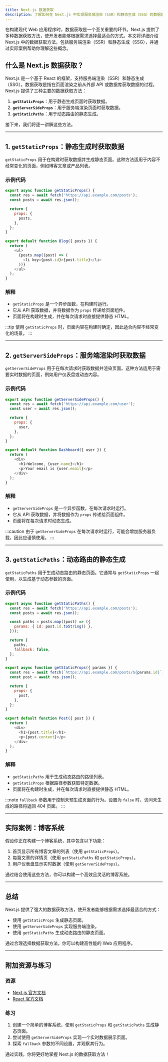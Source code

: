 ```yaml
---
title: Next.js 数据获取
description: 了解如何在 Next.js 中实现服务端渲染（SSR）和静态生成（SSG）的数据获取方法，包括 `getStaticProps`、`getServerSideProps` 和 `getStaticPaths`。
---
```


在构建现代 Web 应用程序时，数据获取是一个至关重要的环节。Next.js 提供了多种数据获取方法，使开发者能够根据需求选择最适合的方式。本文将详细介绍 Next.js 中的数据获取方法，包括服务端渲染（SSR）和静态生成（SSG），并通过实际案例帮助你理解这些概念。

## 什么是 Next.js 数据获取？

Next.js 是一个基于 React 的框架，支持服务端渲染（SSR）和静态生成（SSG）。数据获取是指在页面渲染之前从外部 API 或数据库获取数据的过程。Next.js 提供了三种主要的数据获取方法：

1. **`getStaticProps`**：用于静态生成页面时获取数据。
2. **`getServerSideProps`**：用于服务端渲染页面时获取数据。
3. **`getStaticPaths`**：用于动态路由的静态生成。

接下来，我们将逐一讲解这些方法。

---

## 1. `getStaticProps`：静态生成时获取数据

`getStaticProps` 用于在构建时获取数据并生成静态页面。这种方法适用于内容不经常变化的页面，例如博客文章或产品列表。

### 示例代码

```javascript
export async function getStaticProps() {
  const res = await fetch('https://api.example.com/posts');
  const posts = await res.json();

  return {
    props: {
      posts,
    },
  };
}

export default function Blog({ posts }) {
  return (
    <ul>
      {posts.map((post) => (
        <li key={post.id}>{post.title}</li>
      ))}
    </ul>
  );
}
```

### 解释
- `getStaticProps` 是一个异步函数，在构建时运行。
- 它从 API 获取数据，并将数据作为 `props` 传递给页面组件。
- 页面将在构建时生成，并在每次请求时直接提供静态 HTML。

:::tip
使用 `getStaticProps` 时，页面内容在构建时确定，因此适合内容不经常变化的场景。
:::

---

## 2. `getServerSideProps`：服务端渲染时获取数据

`getServerSideProps` 用于在每次请求时获取数据并渲染页面。这种方法适用于需要实时数据的页面，例如用户仪表盘或动态内容。

### 示例代码

```javascript
export async function getServerSideProps() {
  const res = await fetch('https://api.example.com/user');
  const user = await res.json();

  return {
    props: {
      user,
    },
  };
}

export default function Dashboard({ user }) {
  return (
    <div>
      <h1>Welcome, {user.name}</h1>
      <p>Your email is {user.email}</p>
    </div>
  );
}
```

### 解释
- `getServerSideProps` 是一个异步函数，在每次请求时运行。
- 它从 API 获取数据，并将数据作为 `props` 传递给页面组件。
- 页面将在每次请求时动态生成。

:::caution
由于 `getServerSideProps` 在每次请求时运行，可能会增加服务器负载，因此应谨慎使用。
:::

---

## 3. `getStaticPaths`：动态路由的静态生成

`getStaticPaths` 用于生成动态路由的静态页面。它通常与 `getStaticProps` 一起使用，以生成基于动态参数的页面。

### 示例代码

```javascript
export async function getStaticPaths() {
  const res = await fetch('https://api.example.com/posts');
  const posts = await res.json();

  const paths = posts.map((post) => ({
    params: { id: post.id.toString() },
  }));

  return {
    paths,
    fallback: false,
  };
}

export async function getStaticProps({ params }) {
  const res = await fetch(`https://api.example.com/posts/${params.id}`);
  const post = await res.json();

  return {
    props: {
      post,
    },
  };
}

export default function Post({ post }) {
  return (
    <div>
      <h1>{post.title}</h1>
      <p>{post.content}</p>
    </div>
  );
}
```

### 解释
- `getStaticPaths` 用于生成动态路由的路径列表。
- `getStaticProps` 根据路径参数获取特定数据。
- 页面将在构建时生成，并在每次请求时直接提供静态 HTML。

:::note
`fallback` 参数用于控制未预生成页面的行为。设置为 `false` 时，访问未生成的路径将返回 404 页面。
:::

---

## 实际案例：博客系统

假设你正在构建一个博客系统，其中包含以下功能：
1. 首页显示所有博客文章的列表（使用 `getStaticProps`）。
2. 每篇文章的详情页（使用 `getStaticPaths` 和 `getStaticProps`）。
3. 用户仪表盘显示实时数据（使用 `getServerSideProps`）。

通过结合使用这些方法，你可以构建一个高效且灵活的博客系统。

---

## 总结

Next.js 提供了强大的数据获取方法，使开发者能够根据需求选择最适合的方式：
- 使用 `getStaticProps` 生成静态页面。
- 使用 `getServerSideProps` 实现服务端渲染。
- 使用 `getStaticPaths` 生成动态路由的静态页面。

通过合理选择数据获取方法，你可以构建高性能的 Web 应用程序。

---

## 附加资源与练习

### 资源
- [Next.js 官方文档](https://nextjs.org/docs)
- [React 官方文档](https://reactjs.org/docs/getting-started.html)

### 练习
1. 创建一个简单的博客系统，使用 `getStaticProps` 和 `getStaticPaths` 生成静态页面。
2. 尝试使用 `getServerSideProps` 实现一个实时数据展示页面。
3. 探索 `fallback` 参数的不同设置，并观察其行为。

通过实践，你将更好地掌握 Next.js 的数据获取方法！